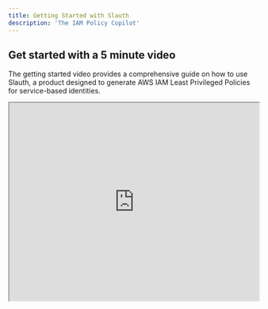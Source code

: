 ```yaml
---
title: Getting Started with Slauth
description: 'The IAM Policy Copilot'
---
```


## Get started with a 5 minute video

The getting started video provides a comprehensive guide on how to use Slauth, a product designed to generate AWS IAM Least Privileged Policies for service-based identities.

<iframe src="https://www.loom.com/embed/a96a2bcf7dab4131895e6bdaf226dd49?sid=a7d9da71-4b3f-4bcb-b3da-937e8545f0f5" width="100%" height="400" />



